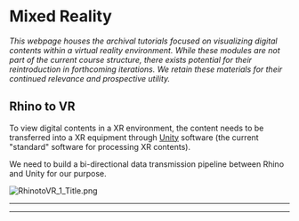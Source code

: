 
# Mixed Reality

*This webpage houses the archival tutorials focused on visualizing digital contents within a virtual reality environment. While these modules are not part of the current course structure, there exists potential for their reintroduction in forthcoming iterations. We retain these materials for their continued relevance and prospective utility.*

## Rhino to VR
To view digital contents in a XR environment, the content needs to be transferred into a XR equipment through [Unity](https://unity.com) software (the current "standard" software for processing XR contents).

We need to build a bi-directional data transmission pipeline between Rhino and Unity for our purpose.


![RhinotoVR_1_Title.png](/ddmImg/RhinotoVR_1_Title.png)

<RhinoToVR1 />

---
<RhinoToVR2 />

---

<VRIntro />

